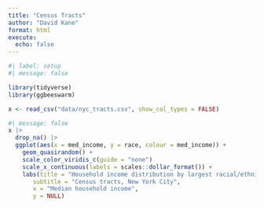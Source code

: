 ```yaml
---
title: "Census Tracts"
author: "David Kane"
format: html
execute: 
  echo: false
---
```


```r
#| label: setup
#| message: false

library(tidyverse)
library(ggbeeswarm)
```


```r
x <- read_csv("data/nyc_tracts.csv", show_col_types = FALSE)
```



```r
#| message: false
x |> 
  drop_na() |> 
  ggplot(aes(x = med_income, y = race, colour = med_income)) +
    geom_quasirandom() +
    scale_color_viridis_c(guide = "none")
    scale_x_continuous(labels = scales::dollar_format()) +
    labs(title = "Household income distribution by largest racial/ethnic group",
       subtitle = "Census tracts, New York City",
       x = "Median household income",
       y = NULL) 
```


